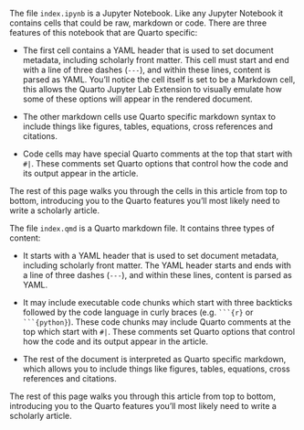 ::: {.content-visible when-meta="tool.is_jupyterlab"}
The file `index.ipynb` is a Jupyter Notebook. Like any Jupyter Notebook it contains cells that could be raw, markdown or code. There are three features of this notebook that are Quarto specific:

-   The first cell contains a YAML header that is used to set document metadata, including scholarly front matter. This cell must start and end with a line of three dashes (`---`), and within these lines, content is parsed as YAML. You'll notice the cell itself is set to be a Markdown cell, this allows the Quarto Jupyter Lab Extension to visually emulate how some of these options will appear in the rendered document.

-   The other markdown cells use Quarto specific markdown syntax to include things like figures, tables, equations, cross references and citations.

-   Code cells may have special Quarto comments at the top that start with `#|`. These comments set Quarto options that control how the code and its output appear in the article.

The rest of this page walks you through the cells in this article from top to bottom, introducing you to the Quarto features you'll most likely need to write a scholarly article.
:::

::: {.content-visible unless-meta="tool.is_jupyterlab"}
The file `index.qmd` is a Quarto markdown file. It contains three types of content:

-   It starts with a YAML header that is used to set document metadata, including scholarly front matter. The YAML header starts and ends with a line of three dashes (`---`), and within these lines, content is parsed as YAML. 

-   It may include executable code chunks which start with three backticks followed by the code language in curly braces (e.g. ` ```{r} ` or ` ```{python} `). These code chunks may include Quarto comments at the top which start with `#|`. These comments set Quarto options that control how the code and its output appear in the article.

-   The rest of the document is interpreted as Quarto specific markdown, which allows you to include things like figures, tables, equations, cross references and citations.

The rest of this page walks you through this article from top to bottom, introducing you to the Quarto features you'll most likely need to write a scholarly article.
:::

